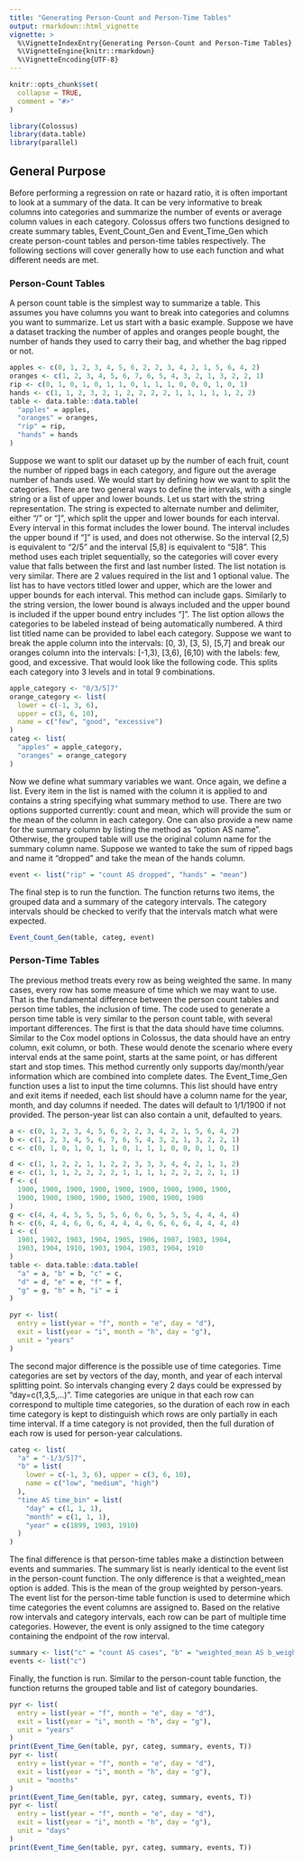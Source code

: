 ```yaml
---
title: "Generating Person-Count and Person-Time Tables"
output: rmarkdown::html_vignette
vignette: >
  %\VignetteIndexEntry{Generating Person-Count and Person-Time Tables}
  %\VignetteEngine{knitr::rmarkdown}
  %\VignetteEncoding{UTF-8}
---
```


```r
knitr::opts_chunk$set(
  collapse = TRUE,
  comment = "#>"
)
```

```r
library(Colossus)
library(data.table)
library(parallel)
```

## General Purpose

Before performing a regression on rate or hazard ratio, it is often important to look at a summary of the data. It can be very informative to break columns into categories and summarize the number of events or average column values in each category. Colossus offers two functions designed to create summary tables, Event_Count_Gen and Event_Time_Gen which create person-count tables and person-time tables respectively. The following sections will cover generally how to use each function and what different needs are met.

### Person-Count Tables

A person count table is the simplest way to summarize a table. This assumes you have columns you want to break into categories and columns you want to summarize. Let us start with a basic example. Suppose we have a dataset tracking the number of apples and oranges people bought, the number of hands they used to carry their bag, and whether the bag ripped or not.

```r
apples <- c(0, 1, 2, 3, 4, 5, 6, 2, 2, 3, 4, 2, 1, 5, 6, 4, 2)
oranges <- c(1, 2, 3, 4, 5, 6, 7, 6, 5, 4, 3, 2, 1, 3, 2, 2, 1)
rip <- c(0, 1, 0, 1, 0, 1, 1, 0, 1, 1, 1, 0, 0, 0, 1, 0, 1)
hands <- c(1, 1, 2, 3, 2, 1, 2, 2, 2, 2, 1, 1, 1, 1, 1, 2, 2)
table <- data.table::data.table(
  "apples" = apples,
  "oranges" = oranges,
  "rip" = rip,
  "hands" = hands
)
```

Suppose we want to split our dataset up by the number of each fruit, count the number of ripped bags in each category, and figure out the average number of hands used. We would start by defining how we want to split the categories. There are two general ways to define the intervals, with a single string or a list of upper and lower bounds. Let us start with the string representation. The string is expected to alternate number and delimiter, either "/" or "]", which split the upper and lower bounds for each interval. Every interval in this format includes the lower bound. The interval includes the upper bound if "]" is used, and does not otherwise. So the interval [2,5) is equivalent to "2/5" and the interval [5,8] is equivalent to "5]8". This method uses each triplet sequentially, so the categories will cover every value that falls between the first and last number listed.
The list notation is very similar. There are 2 values required in the list and 1 optional value. The list has to have vectors titled lower and upper, which are the lower and upper bounds for each interval. This method can include gaps. Similarly to the string version, the lower bound is always included and the upper bound is included if the upper bound entry includes "]". The list option allows the categories to be labeled instead of being automatically numbered. A third list titled name can be provided to label each category.
Suppose we want to break the apple column into the intervals: [0, 3), [3, 5), [5,7] and break our oranges column into the intervals: [-1,3), [3,6), [6,10) with the labels: few, good, and excessive. That would look like the following code. This splits each category into 3 levels and in total 9 combinations.

```r
apple_category <- "0/3/5]7"
orange_category <- list(
  lower = c(-1, 3, 6),
  upper = c(3, 6, 10),
  name = c("few", "good", "excessive")
)
categ <- list(
  "apples" = apple_category,
  "oranges" = orange_category
)
```

Now we define what summary variables we want. Once again, we define a list. Every item in the list is named with the column it is applied to and contains a string specifying what summary method to use. There are two options supported currently: count and mean, which will provide the sum or the mean of the column in each category. One can also provide a new name for the summary column by listing the method as "option AS name". Otherwise, the grouped table will use the original column name for the summary column name. Suppose we wanted to take the sum of ripped bags and name it "dropped" and take the mean of the hands column.

```r
event <- list("rip" = "count AS dropped", "hands" = "mean")
```

The final step is to run the function. The function returns two items, the grouped data and a summary of the category intervals. The category intervals should be checked to verify that the intervals match what were expected.

```r
Event_Count_Gen(table, categ, event)
```

### Person-Time Tables

The previous method treats every row as being weighted the same. In many cases, every row has some measure of time which we may want to use. That is the fundamental difference between the person count tables and person time tables, the inclusion of time. The code used to generate a person time table is very similar to the person count table, with several important differences. The first is that the data should have time columns. Similar to the Cox model options in Colossus, the data should have an entry column, exit column, or both. These would denote the scenario where every interval ends at the same point, starts at the same point, or has different start and stop times. This method currently only supports day/month/year information which are combined into complete dates. The Event_Time_Gen function uses a list to input the time columns. This list should have entry and exit items if needed, each list should have a column name for the year, month, and day columns if needed. The dates will default to 1/1/1900 if not provided. The person-year list can also contain a unit, defaulted to years.

```r
a <- c(0, 1, 2, 3, 4, 5, 6, 2, 2, 3, 4, 2, 1, 5, 6, 4, 2)
b <- c(1, 2, 3, 4, 5, 6, 7, 6, 5, 4, 3, 2, 1, 3, 2, 2, 1)
c <- c(0, 1, 0, 1, 0, 1, 1, 0, 1, 1, 1, 0, 0, 0, 1, 0, 1)

d <- c(1, 1, 2, 2, 1, 1, 2, 2, 3, 3, 3, 4, 4, 2, 1, 1, 2)
e <- c(1, 1, 1, 2, 2, 2, 2, 1, 1, 1, 1, 2, 2, 2, 2, 1, 1)
f <- c(
  1900, 1900, 1900, 1900, 1900, 1900, 1900, 1900, 1900,
  1900, 1900, 1900, 1900, 1900, 1900, 1900, 1900
)
g <- c(4, 4, 4, 5, 5, 5, 5, 6, 6, 6, 5, 5, 5, 4, 4, 4, 4)
h <- c(6, 4, 4, 6, 6, 6, 4, 4, 4, 6, 6, 6, 6, 4, 4, 4, 4)
i <- c(
  1901, 1902, 1903, 1904, 1905, 1906, 1907, 1903, 1904,
  1903, 1904, 1910, 1903, 1904, 1903, 1904, 1910
)
table <- data.table::data.table(
  "a" = a, "b" = b, "c" = c,
  "d" = d, "e" = e, "f" = f,
  "g" = g, "h" = h, "i" = i
)

pyr <- list(
  entry = list(year = "f", month = "e", day = "d"),
  exit = list(year = "i", month = "h", day = "g"),
  unit = "years"
)
```

The second major difference is the possible use of time categories. Time categories are set by vectors of the day, month, and year of each interval splitting point. So intervals changing every 2 days could be expressed by "day=c(1,3,5,...)". Time categories are unique in that each row can correspond to multiple time categories, so the duration of each row in each time category is kept to distinguish which rows are only partially in each time interval. If a time category is not provided, then the full duration of each row is used for person-year calculations.

```r
categ <- list(
  "a" = "-1/3/5]7",
  "b" = list(
    lower = c(-1, 3, 6), upper = c(3, 6, 10),
    name = c("low", "medium", "high")
  ),
  "time AS time_bin" = list(
    "day" = c(1, 1, 1),
    "month" = c(1, 1, 1),
    "year" = c(1899, 1903, 1910)
  )
)
```

The final difference is that person-time tables make a distinction between events and summaries. The summary list is nearly identical to the event list in the person-count function. The only difference is that a weighted_mean option is added. This is the mean of the group weighted by person-years. The event list for the person-time table function is used to determine which time categories the event columns are assigned to. Based on the relative row intervals and category intervals, each row can be part of multiple time categories. However, the event is only assigned to the time category containing the endpoint of the row interval.

```r
summary <- list("c" = "count AS cases", "b" = "weighted_mean AS b_weighted")
events <- list("c")
```

Finally, the function is run. Similar to the person-count table function, the function returns the grouped table and list of category boundaries.

```r
pyr <- list(
  entry = list(year = "f", month = "e", day = "d"),
  exit = list(year = "i", month = "h", day = "g"),
  unit = "years"
)
print(Event_Time_Gen(table, pyr, categ, summary, events, T))
pyr <- list(
  entry = list(year = "f", month = "e", day = "d"),
  exit = list(year = "i", month = "h", day = "g"),
  unit = "months"
)
print(Event_Time_Gen(table, pyr, categ, summary, events, T))
pyr <- list(
  entry = list(year = "f", month = "e", day = "d"),
  exit = list(year = "i", month = "h", day = "g"),
  unit = "days"
)
print(Event_Time_Gen(table, pyr, categ, summary, events, T))
```





